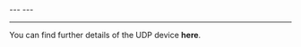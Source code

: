 <Tabs>
  <TabItem value="protocol" label="Protocol Settings" default>
  ---
  </TabItem>
  <TabItem value="advanced" label="Advanced Configuration" default>
  ---
  </TabItem>
</Tabs>

---

You can find further details of the UDP device <Topic id="devices-udp">**here**</Topic>.
